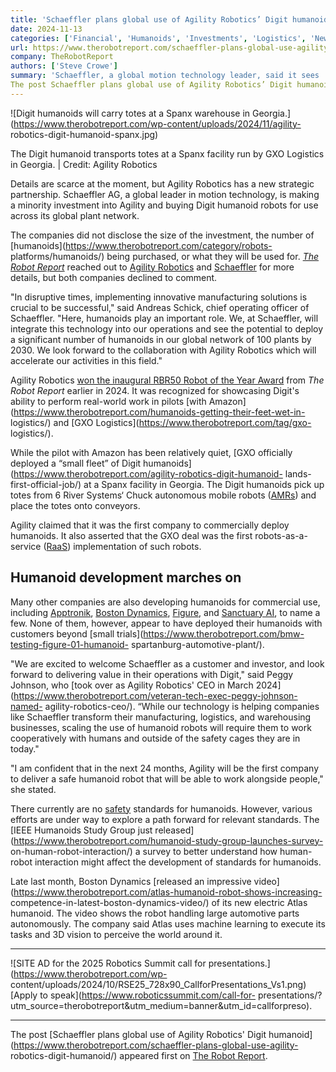 ```yaml
---
title: 'Schaeffler plans global use of Agility Robotics’ Digit humanoid'
date: 2024-11-13
categories: ['Financial', 'Humanoids', 'Investments', 'Logistics', 'News', 'Robots / Platforms', 'Agility Robotics', 'mobile manipulation', 'schaeffler']
url: https://www.therobotreport.com/schaeffler-plans-global-use-agility-robotics-digit-humanoid/
company: TheRobotReport
authors: ['Steve Crowe']
summary: 'Schaeffler, a global motion technology leader, said it sees 'the potential to deploy a significant number of humanoids in our global network of 100 plants by 2030.'
The post Schaeffler plans global use of Agility Robotics’ Digit humanoid appeared first on The Robot Report.'
---
```



![Digit humanoids will carry totes at a Spanx warehouse in
Georgia.](https://www.therobotreport.com/wp-content/uploads/2024/11/agility-
robotics-digit-humanoid-spanx.jpg)

The Digit humanoid transports totes at a Spanx facility run by GXO Logistics in Georgia. | Credit: Agility Robotics

Details are scarce at the moment, but Agility Robotics has a new strategic
partnership. Schaeffler AG, a global leader in motion technology, is making a
minority investment into Agility and buying Digit humanoid robots for use
across its global plant network.

The companies did not disclose the size of the investment, the number of
[humanoids](https://www.therobotreport.com/category/robots-
platforms/humanoids/) being purchased, or what they will be used for. [_The
Robot Report_](https://www.therobotreport.com/) reached out to [Agility
Robotics](http://www.therobotreport.com/tag/agility-robotics) and
[Schaeffler](https://www.therobotreport.com/tag/schaeffler/) for more details,
but both companies declined to comment.

"In disruptive times, implementing innovative manufacturing solutions is
crucial to be successful," said Andreas Schick, chief operating officer of
Schaeffler. "Here, humanoids play an important role. We, at Schaeffler, will
integrate this technology into our operations and see the potential to deploy
a significant number of humanoids in our global network of 100 plants by 2030.
We look forward to the collaboration with Agility Robotics which will
accelerate our activities in this field."

Agility Robotics [won the inaugural RBR50 Robot of the Year
Award](https://www.therobotreport.com/rbr50-2024/) from _The Robot Report_
earlier in 2024. It was recognized for showcasing Digit's ability to perform
real-world work in pilots [with
Amazon](https://www.therobotreport.com/humanoids-getting-their-feet-wet-in-
logistics/) and [GXO Logistics](https://www.therobotreport.com/tag/gxo-
logistics/).

While the pilot with Amazon has been relatively quiet, [GXO officially
deployed a “small fleet” of Digit
humanoids](https://www.therobotreport.com/agility-robotics-digit-humanoid-
lands-first-official-job/) at a Spanx facility in Georgia. The Digit humanoids
pick up totes from 6 River Systems‘ Chuck autonomous mobile robots
([AMRs](https://www.therobotreport.com/category/robots-platforms/amrs/)) and
place the totes onto conveyors.

Agility claimed that it was the first company to commercially deploy
humanoids. It also asserted that the GXO deal was the first robots-as-a-
service ([RaaS](https://www.automatedwarehouseonline.com/category/raas/))
implementation of such robots.

## Humanoid development marches on

Many other companies are also developing humanoids for commercial use,
including [Apptronik](https://www.therobotreport.com/tag/apptronik), [Boston
Dynamics](https://www.therobotreport.com/tag/boston-dynamics),
[Figure](https://www.therobotreport.com/tag/figure-ai/), and [Sanctuary
AI](https://www.therobotreport.com/tag/sanctuary-ai/), to name a few. None of
them, however, appear to have deployed their humanoids with customers beyond
[small trials](https://www.therobotreport.com/bmw-testing-figure-01-humanoid-
spartanburg-automotive-plant/).

"We are excited to welcome Schaeffler as a customer and investor, and look
forward to delivering value in their operations with Digit," said Peggy
Johnson, who [took over as Agility Robotics' CEO in March
2024](https://www.therobotreport.com/veteran-tech-exec-peggy-johnson-named-
agility-robotics-ceo/). “While our technology is helping companies like
Schaeffler transform their manufacturing, logistics, and warehousing
businesses, scaling the use of humanoid robots will require them to work
cooperatively with humans and outside of the safety cages they are in today."

"I am confident that in the next 24 months, Agility will be the first company
to deliver a safe humanoid robot that will be able to work alongside people,"
she stated.

There currently are no [safety](https://www.therobotreport.com/tag/safety)
standards for humanoids. However, various efforts are under way to explore a
path forward for relevant standards. The [IEEE Humanoids Study Group just
released](https://www.therobotreport.com/humanoid-study-group-launches-survey-
on-human-robot-interaction/) a survey to better understand how human-robot
interaction might affect the development of standards for humanoids.

Late last month, Boston Dynamics [released an impressive
video](https://www.therobotreport.com/atlas-humanoid-robot-shows-increasing-
competence-in-latest-boston-dynamics-video/) of its new electric Atlas
humanoid. The video shows the robot handling large automotive parts
autonomously. The company said Atlas uses machine learning to execute its
tasks and 3D vision to perceive the world around it.

* * *

![SITE AD for the 2025 Robotics Summit call for
presentations.](https://www.therobotreport.com/wp-
content/uploads/2024/10/RSE25_728x90_CallforPresentations_Vs1.png) [Apply to
speak](https://www.roboticssummit.com/call-for-
presentations/?utm_source=therobotreport&utm_medium=banner&utm_id=callforpreso).

* * *

The post [Schaeffler plans global use of Agility Robotics' Digit
humanoid](https://www.therobotreport.com/schaeffler-plans-global-use-agility-
robotics-digit-humanoid/) appeared first on [The Robot
Report](https://www.therobotreport.com).

